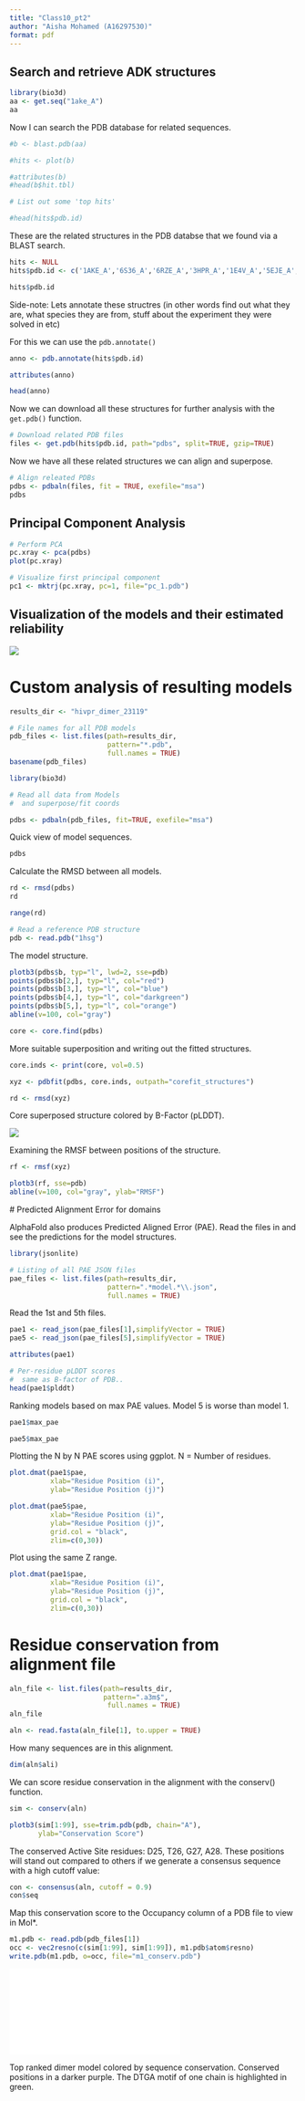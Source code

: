 ```yaml
---
title: "Class10_pt2"
author: "Aisha Mohamed (A16297530)"
format: pdf
---
```


## Search and retrieve ADK structures


```r
library(bio3d)
aa <- get.seq("1ake_A")
aa
```

Now I can search the PDB database for related sequences. 

```r
#b <- blast.pdb(aa)
```

```r
#hits <- plot(b)
```


```r
#attributes(b)
#head(b$hit.tbl)
```


```r
# List out some 'top hits'

#head(hits$pdb.id)
```


These are the related structures in the PDB databse that we found via a BLAST search. 

```r
hits <- NULL
hits$pdb.id <- c('1AKE_A','6S36_A','6RZE_A','3HPR_A','1E4V_A','5EJE_A','1E4Y_A','3X2S_A','6HAP_A','6HAM_A','4K46_A','3GMT_A','4PZL_A')

hits$pdb.id
```


Side-note: Lets annotate these structres (in other words find out what they are, what species
they are from, stuff about the experiment they were solved in etc)

For this we can use the `pdb.annotate()`

```r
anno <- pdb.annotate(hits$pdb.id)
```


```r
attributes(anno)
```

```r
head(anno)
```

Now we can download all these structures for further analysis with the `get.pdb()` function.  

```r
# Download related PDB files
files <- get.pdb(hits$pdb.id, path="pdbs", split=TRUE, gzip=TRUE)
```


Now we have all these related structures we can align and superpose. 


```r
# Align releated PDBs
pdbs <- pdbaln(files, fit = TRUE, exefile="msa")
pdbs
```

## Principal Component Analysis

```r
# Perform PCA
pc.xray <- pca(pdbs)
plot(pc.xray)
```


```r
# Visualize first principal component
pc1 <- mktrj(pc.xray, pc=1, file="pc_1.pdb")
```



## Visualization of the models and their estimated reliability


![](HIVPR_MONOMER_94B5B_UNRELAXED_RANK_001_ALPHAFOLD2_PTM_MODEL_5_SEED_000.PDB-HIVPR_MONOMER_94B5B_UNRELAXED_RANK_002_ALPHAFOLD2_PTM_MODEL_4_SEED_000.PDB-HIVPR_MONOMER_94B5B_UNRELAXED_RANK_004_ALPHAFOLD2_PTM_MODEL_3_SEED_000.PDB-HIVPR_MONOMER_9)


# Custom analysis of resulting models

```r
results_dir <- "hivpr_dimer_23119"
```


```r
# File names for all PDB models
pdb_files <- list.files(path=results_dir,
                        pattern="*.pdb",
                        full.names = TRUE)
basename(pdb_files)
```


```r
library(bio3d)

# Read all data from Models 
#  and superpose/fit coords

pdbs <- pdbaln(pdb_files, fit=TRUE, exefile="msa")

```

Quick view of model sequences. 

```r
pdbs
```


Calculate the RMSD between all models.

```r
rd <- rmsd(pdbs)
rd
```

```r
range(rd)

```



```r
# Read a reference PDB structure
pdb <- read.pdb("1hsg")
```

The model structure. 

```r
plotb3(pdbs$b, typ="l", lwd=2, sse=pdb)
points(pdbs$b[2,], typ="l", col="red")
points(pdbs$b[3,], typ="l", col="blue")
points(pdbs$b[4,], typ="l", col="darkgreen")
points(pdbs$b[5,], typ="l", col="orange")
abline(v=100, col="gray")
```


```r
core <- core.find(pdbs)
```

More suitable superposition and writing out the fitted structures. 

```r
core.inds <- print(core, vol=0.5)
```


```r
xyz <- pdbfit(pdbs, core.inds, outpath="corefit_structures")

```



```r
rd <- rmsd(xyz)
```




Core superposed structure colored by B-Factor (pLDDT). 

![](HIVPR_DIMER_23119_UNRELAXED_RANK_001_ALPHAFOLD2_MULTIMER_V3_MODEL_1_SEED_000.PDB_FLSQ.PDB-HIVPR_DIMER_23119_UNRELAXED_RANK_005_ALPHAFOLD2_MULTIMER_V3_MODEL_3_SEED_000.PDB_FLSQ.PDB-HIVPR_DIMER_23119_UNRELAXED_RANK_004_ALPHAFOLD2_MULTIMER_V3_)


Examining the RMSF between positions of the structure. 

```r
rf <- rmsf(xyz)

plotb3(rf, sse=pdb)
abline(v=100, col="gray", ylab="RMSF")
```

 # Predicted Alignment Error for domains


AlphaFold also produces Predicted Aligned Error (PAE). Read the files in and see the
predictions for the model structures.  

```r
library(jsonlite)

# Listing of all PAE JSON files
pae_files <- list.files(path=results_dir,
                        pattern=".*model.*\\.json",
                        full.names = TRUE)
```


Read the 1st and 5th files. 


```r
pae1 <- read_json(pae_files[1],simplifyVector = TRUE)
pae5 <- read_json(pae_files[5],simplifyVector = TRUE)

attributes(pae1)
```


```r
# Per-residue pLDDT scores 
#  same as B-factor of PDB..
head(pae1$plddt) 
```


Ranking models based on max PAE values. Model 5 is worse than model 1. 

```r
pae1$max_pae
```


```r
pae5$max_pae
```

Plotting the N by N PAE scores using ggplot. N = Number of residues. 

```r
plot.dmat(pae1$pae, 
          xlab="Residue Position (i)",
          ylab="Residue Position (j)")
```


```r
plot.dmat(pae5$pae, 
          xlab="Residue Position (i)",
          ylab="Residue Position (j)",
          grid.col = "black",
          zlim=c(0,30))

```

Plot using the same Z range. 

```r
plot.dmat(pae1$pae, 
          xlab="Residue Position (i)",
          ylab="Residue Position (j)",
          grid.col = "black",
          zlim=c(0,30))
```



# Residue conservation from alignment file


```r
aln_file <- list.files(path=results_dir,
                       pattern=".a3m$",
                        full.names = TRUE)
aln_file
```


```r
aln <- read.fasta(aln_file[1], to.upper = TRUE)
```

How many sequences are in this alignment. 

```r
dim(aln$ali)
```


We can score residue conservation in the alignment with the conserv() function.


```r
sim <- conserv(aln)
```


```r
plotb3(sim[1:99], sse=trim.pdb(pdb, chain="A"),
       ylab="Conservation Score")
```


The conserved Active Site residues: D25, T26, G27, A28. These positions will stand out 
compared to others if we generate a consensus sequence with a high cutoff value:


```r
con <- consensus(aln, cutoff = 0.9)
con$seq
```

Map this conservation score to the Occupancy column of a PDB file to view in Mol*. 

```r
m1.pdb <- read.pdb(pdb_files[1])
occ <- vec2resno(c(sim[1:99], sim[1:99]), m1.pdb$atom$resno)
write.pdb(m1.pdb, o=occ, file="m1_conserv.pdb")
```




![](M1_CONSERV.PDB)


Top ranked dimer model colored by sequence conservation. Conserved positions in a darker
purple. The DTGA motif of one chain is highlighted in green. 